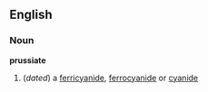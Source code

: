 ==English==
===Noun===
'''prussiate'''
#{{chemistry}} (''dated'') a [[ferricyanide]], [[ferrocyanide]] or [[cyanide]]